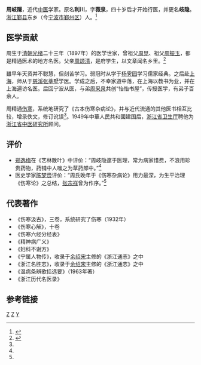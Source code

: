 '''周岐隱'''{{BD|1897年||1968年|}}，近代[[中医|中医]]学家。原名'''利川'''，字'''薇泉'''，四十岁后才开始行医，并更名'''岐隐'''。[[浙江|浙江]][[鄞县|鄞县]]东乡（今[[宁波市|宁波市]][[鄞州区|鄞州区]]）人。<ref name="周岐隱伤寒">{{cite web|url=http://www.cnkang.com/zyzy/200612/53930.html|title=周岐隐与古本《伤寒论》|publisher=中华康网|author=|date=2006-12-19|accessdate=2013年8月20日|language=zh-hans}}{{dead link|date=2017年12月 |bot=InternetArchiveBot |fix-attempted=yes }}</ref>

==医学贡献==

周生于[[清朝|清朝]][[光绪|光绪]]二十三年（1897年）的医学世家，曾祖父[[周晃|周晃]]、祖父[[周振玉|周振玉]]，都是精通医术的地方名医。父亲[[周颂清|周颂清]]，是府学生，以文章闻名乡里。<ref name="周岐隱生平">{{cite web|url=http://www.chinadaily.com.cn/zy/zywh/mingyi/29331.html|title=近代名医——周岐隐|publisher=来源：中国中医|author=|date=2010-12-18|accessdate=2013年8月20日|language=zh-hans}}{{dead link|date=2017年12月 |bot=InternetArchiveBot |fix-attempted=yes }}</ref>

雖早年天资并不聪慧，但刻苦学习。弱冠时从学于[[杨霁园|杨霁园]]学习儒家经典。之后赴[[上海|上海]]，师从于[[慈溪|慈溪]][[张莘墅|张莘墅]]学医。学成之后，不幸家道中落，在上海以教书为业，并在上海遍访名医。后回宁波从医，与弟[[周采泉|周采泉]]共创“怡怡书屋”，传授医学，有弟子百余人。

周精通[[伤寒|伤寒]]，系统地研究了《古本伤寒杂病论》，并与近代流通的其他医书相互比较，增录佚文，修订讹误<ref name="周岐隱伤寒"/>。1949年中華人民共和國建国后，[[浙江省卫生厅|浙江省卫生厅]]聘他为[[浙江省中医研究所|浙江省中医研究所]]顾问。

==评价==
* [[郑逸梅|郑逸梅]]在《艺林散叶》中评价：“周岐隐邃于医理，常为病家惜费，不浪用珍贵药物，药铺中人嗤之为草药郎中。”<ref name="周岐隱伤寒"/>
* 医史学家[[陈梦赍|陈梦赍]]评价：“周氏晚年于《伤寒杂病论》用力最深，为生平治理《伤寒论》之总结，[[张宗祥|张宗祥]]曾为作序。”<ref name="周岐隱伤寒"/>

==代表著作==
* 《伤寒汲古》，三卷，系统研究了伤寒（1932年）
* 《伤寒心解》，十卷
* 《伤寒六经分经表》
* 《精神病广义》
* 《妇科不谢方》
* 《宁属人物传》，收录于[[余绍宋|余绍宋]]主修的《浙江通志》之中
* 《浙江名胜志》，收录于[[余绍宋|余绍宋]]主修的《浙江通志》之中
* 《温病条辨歌括选要》（1963年著）
* 《浙江历代名医录》

==参考链接==
{{reflist}}

[[Category:中国医学家|Z]]
[[Category:鄞县人|Z]]
[[Category:周姓|Y]]